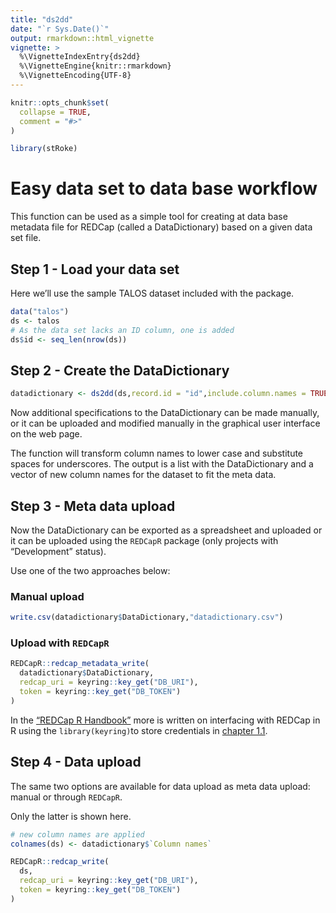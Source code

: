 ```yaml
---
title: "ds2dd"
date: "`r Sys.Date()`"
output: rmarkdown::html_vignette
vignette: >
  %\VignetteIndexEntry{ds2dd}
  %\VignetteEngine{knitr::rmarkdown}
  %\VignetteEncoding{UTF-8}
---
```


```r
knitr::opts_chunk$set(
  collapse = TRUE,
  comment = "#>"
)
```

```r
library(stRoke)
```

# Easy data set to data base workflow

This function can be used as a simple tool for creating at data base metadata file for REDCap (called a DataDictionary) based on a given data set file.

## Step 1 - Load your data set

Here we'll use the sample TALOS dataset included with the package.

```r
data("talos")
ds <- talos
# As the data set lacks an ID column, one is added
ds$id <- seq_len(nrow(ds))
```

## Step 2 - Create the DataDictionary

```r
datadictionary <- ds2dd(ds,record.id = "id",include.column.names = TRUE)
```

Now additional specifications to the DataDictionary can be made manually, or it can be uploaded and modified manually in the graphical user interface on the web page.

The function will transform column names to lower case and substitute spaces for underscores. The output is a list with the DataDictionary and a vector of new column names for the dataset to fit the meta data.

## Step 3 - Meta data upload

Now the DataDictionary can be exported as a spreadsheet and uploaded or it can be uploaded using the `REDCapR` package (only projects with "Development" status).

Use one of the two approaches below:

### Manual upload

```r
write.csv(datadictionary$DataDictionary,"datadictionary.csv")
```

### Upload with `REDCapR`

```r
REDCapR::redcap_metadata_write(
  datadictionary$DataDictionary,
  redcap_uri = keyring::key_get("DB_URI"),
  token = keyring::key_get("DB_TOKEN")
)
```

In the ["REDCap R Handbook"](https://agdamsbo.github.io/redcap-r-handbook/) more is written on interfacing with REDCap in R using the `library(keyring)`to store credentials in [chapter 1.1](https://agdamsbo.github.io/redcap-r-handbook/access.html#sec-getting-access).

## Step 4 - Data upload

The same two options are available for data upload as meta data upload: manual or through `REDCapR`.

Only the latter is shown here.

```r
# new column names are applied
colnames(ds) <- datadictionary$`Column names`

REDCapR::redcap_write(
  ds,
  redcap_uri = keyring::key_get("DB_URI"),
  token = keyring::key_get("DB_TOKEN")
)
```

